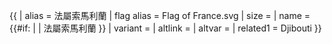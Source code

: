 {{ {{{1<noinclude>|country showdata</noinclude>}}}
| alias = 法屬索馬利蘭
| flag alias = Flag of France.svg
| size = {{{size|}}}
| name = {{#if: {{{name|}}} | {{{name|}}} | 法屬索馬利蘭 }}
| variant = {{{variant|}}}
| altlink = {{{altlink|}}}
| altvar = {{{altvar|}}}
<noinclude>
| related1 = Djibouti
</noinclude>
}}<noinclude>
</noinclude>